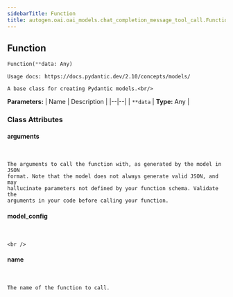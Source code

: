 ```yaml
---
sidebarTitle: Function
title: autogen.oai.oai_models.chat_completion_message_tool_call.Function
---
```

<h2 id="autogen.oai.oai_models.chat_completion_message_tool_call.Function" class="doc doc-heading">
    <code class="doc-symbol doc-symbol-heading doc-symbol-class"></code>
    <span class="doc doc-object-name doc-class-name">Function</span>
</h2>

```python
Function(**data: Any)
```

    Usage docs: https://docs.pydantic.dev/2.10/concepts/models/
    
    A base class for creating Pydantic models.<br/>

<b>Parameters:</b>
| Name | Description |
|--|--|
| `**data` | **Type:** Any |

### Class Attributes

<code class="doc-symbol doc-symbol-heading doc-symbol-attribute"></code>
#### arguments
<br />

    The arguments to call the function with, as generated by the model in JSON
    format. Note that the model does not always generate valid JSON, and may
    hallucinate parameters not defined by your function schema. Validate the
    arguments in your code before calling your function.

<code class="doc-symbol doc-symbol-heading doc-symbol-attribute"></code>
#### model_config
<br />

    <br />

<code class="doc-symbol doc-symbol-heading doc-symbol-attribute"></code>
#### name
<br />

    The name of the function to call.